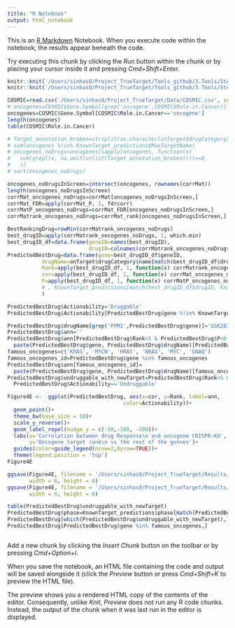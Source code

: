 ```yaml
---
title: "R Notebook"
output: html_notebook
---
```


This is an [R Markdown](http://rmarkdown.rstudio.com) Notebook. When you execute code within the notebook, the results appear beneath the code. 

Try executing this chunk by clicking the *Run* button within the chunk or by placing your cursor inside it and pressing *Cmd+Shift+Enter*. 

```r
knitr::knit('/Users/sinhas8/Project_TrueTarget/Tools_github/3.Tools/Step0_Write_Functions.Rmd')
knitr::knit('/Users/sinhas8/Project_TrueTarget/Tools_github/3.Tools/Step0B_Data_and_Libraries.Rmd')
```

```r
COSMIC=read.csv('/Users/sinhas8/Project_TrueTarget/Data/COSMIC.csv', sep='\t')
# oncogenes=COSMIC$Gene.Symbol[grep('oncogene',COSMIC$Role.in.Cancer)]
oncogenes=COSMIC$Gene.Symbol[COSMIC$Role.in.Cancer=='oncogene']
length(oncogenes)
table(COSMIC$Role.in.Cancer)
```
<!-- Undruggable oncogenes -->
```r
# Target_annotation_broken=strsplit(as.character(onTarget$drugCategory$target), split = ', ')
# sum(oncogenes %!in% KnownTarget_predictions$MaxTargetName)
# oncogenes_noDrugs=oncogenes[sapply(oncogenes, function(x)
#   sum(grepl(x, na.omit(unlist(Target_annotation_broken))))==0
#   )]
# sort(oncogenes_noDrugs)
```
<!-- Find drugs for a given gene -->
```r
oncogenes_noDrugsInScreen=intersect(oncogenes, rownames(corrMat))
length(oncogenes_noDrugsInScreen)
corrMat_oncogenes_noDrugs=corrMat[oncogenes_noDrugsInScreen,]
corrMat_FDR=apply(corrMat_P, 2, fdrcorr)
corrMatP_oncogenes_noDrugs=corrMat_FDR[oncogenes_noDrugsInScreen,]
corrMatrank_oncogenes_noDrugs=corrMat_rank[oncogenes_noDrugsInScreen,]
```

```r
BestRankingDrug=rowMin(corrMatrank_oncogenes_noDrugs)
best_drugID=apply(corrMatrank_oncogenes_noDrugs, 1, which.min)
best_drugID_df=data.frame(geneID=names(best_drugID),
                          drugID=colnames(corrMatrank_oncogenes_noDrugs)[best_drugID])
PredictedBestDrug=data.frame(gene=best_drugID_df$geneID,
           drugName=onTarget$drugCategory$name[match(best_drugID_df$drugID, onTarget$drugCategory$broad_id_trimmed)],
           Rank=apply(best_drugID_df, 1, function(x) corrMatrank_oncogenes_noDrugs[x[1],x[2]]),
           cor=apply(best_drugID_df, 1, function(x) corrMat_oncogenes_noDrugs[x[1],x[2]]),
           P=apply(best_drugID_df, 1, function(x) corrMatP_oncogenes_noDrugs[x[1],x[2]])
           # , KnownTarget_predictions[match(best_drugID_df$drugID, KnownTarget_predictions$drugBroadID),],
           )
```

```r
PredictedBestDrug$Actionability='Druggable'
PredictedBestDrug$Actionability[PredictedBestDrug$gene %!in% KnownTarget_predictions$MaxTargetName]='Undruggable'

PredictedBestDrug$drugName[grep('PPM1',PredictedBestDrug$gene)]='GSK2830371'
PredictedBestDrug$ann=''
PredictedBestDrug$ann[PredictedBestDrug$Rank<5 & PredictedBestDrug$P<0.05 ]=
  paste(PredictedBestDrug$gene, PredictedBestDrug$drugName)[PredictedBestDrug$Rank<5 & PredictedBestDrug$P<0.05 ]
famous_oncogenes=c('KRAS', 'MYCN', 'HRAS', 'NRAS', 'MYC', 'GNAQ')
famous_oncogenes_id=PredictedBestDrug$gene %in% famous_oncogenes
PredictedBestDrug$ann[famous_oncogenes_id]=
  paste(PredictedBestDrug$gene, PredictedBestDrug$drugName)[famous_oncogenes_id]
PredictedBestDrug$undruggable_with_newTarget=PredictedBestDrug$Rank<5 & PredictedBestDrug$P<0.05 &
  PredictedBestDrug$Actionability=='Undruggable'

Figure4E <-  ggplot(PredictedBestDrug, aes(x=cor, y=Rank, label=ann,
                                     color=Actionability))+
  geom_point()+
  theme_bw(base_size = 18)+
  scale_y_reverse()+
  geom_label_repel(nudge_y = c(-50,-100, -200))+
  labs(x='Correlation between drug Response\n and oncogene CRISPR-KO', 
       y='Oncogene target rank\n vs the rest of the gennes')+
  guides(color=guide_legend(nrow=2,byrow=TRUE))+
  theme(legend.position = 'top')
Figure4E
```

```r
ggsave(Figure4E, filename = '/Users/sinhas8/Project_TrueTarget/Results/Figure4E_v0.png',
       width = 6, height = 6)
ggsave(Figure4E, filename = '/Users/sinhas8/Project_TrueTarget/Results/Figure4E_v0.pdf',
       width = 6, height = 6)
```

```r
table(PredictedBestDrug$undruggable_with_newTarget)
PredictedBestDrug$phase=KnownTarget_predictions$phase[match(PredictedBestDrug$drugName, KnownTarget_predictions$drugName)]
PredictedBestDrug[which(PredictedBestDrug$undruggable_with_newTarget),]
PredictedBestDrug[PredictedBestDrug$gene %in% famous_oncogenes,]
```
<!-- Finding drugs that specifically binds to the mutated form of the protein -->
```r

```


Add a new chunk by clicking the *Insert Chunk* button on the toolbar or by pressing *Cmd+Option+I*.

When you save the notebook, an HTML file containing the code and output will be saved alongside it (click the *Preview* button or press *Cmd+Shift+K* to preview the HTML file). 

The preview shows you a rendered HTML copy of the contents of the editor. Consequently, unlike *Knit*, *Preview* does not run any R code chunks. Instead, the output of the chunk when it was last run in the editor is displayed.

